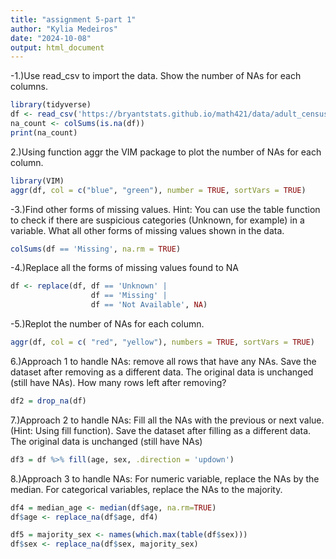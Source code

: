 ```yaml
---
title: "assignment 5-part 1"
author: "Kylia Medeiros"
date: "2024-10-08"
output: html_document
---
```

-1.)Use read_csv to import the data. Show the number of NAs for each columns.

```r
library(tidyverse)
df <- read_csv('https://bryantstats.github.io/math421/data/adult_census_missing.csv')
na_count <- colSums(is.na(df))
print(na_count)
```
2.)Using function aggr the VIM package to plot the number of NAs for each column.
```r
library(VIM)
aggr(df, col = c("blue", "green"), number = TRUE, sortVars = TRUE)
```
-3.)Find other forms of missing values. Hint: You can use the table function to check if there are suspicious categories (Unknown, for example) in a variable. What all other forms of missing values shown in the data.
```r
colSums(df == 'Missing', na.rm = TRUE)
```
-4.)Replace all the forms of missing values found to NA

```r
df <- replace(df, df == 'Unknown' |
                  df == 'Missing' |
                  df == 'Not Available', NA)
```

-5.)Replot the number of NAs for each column.
```r
aggr(df, col = c( "red", "yellow"), numbers = TRUE, sortVars = TRUE)
```
6.)Approach 1 to handle NAs: remove all rows that have any NAs. Save the dataset after removing as a different data. The original data is unchanged (still have NAs). How many rows left after removing?
```r
df2 = drop_na(df)
```

7.)Approach 2 to handle NAs: Fill all the NAs with the previous or next value. (Hint: Using fill function). Save the dataset after filling as a different data. The original data is unchanged (still have NAs)
```r
df3 = df %>% fill(age, sex, .direction = 'updown')
```

8.)Approach 3 to handle NAs: For numeric variable, replace the NAs by the median. For categorical variables, replace the NAs to the majority.
```r
df4 = median_age <- median(df$age, na.rm=TRUE)
df$age <- replace_na(df$age, df4)

```

```r
df5 = majority_sex <- names(which.max(table(df$sex)))
df$sex <- replace_na(df$sex, majority_sex)
```


